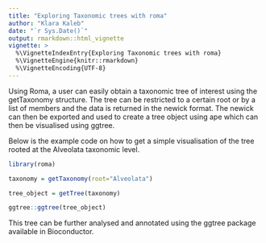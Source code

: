 ```yaml
---
title: "Exploring Taxonomic trees with roma"
author: "Klara Kaleb"
date: "`r Sys.Date()`"
output: rmarkdown::html_vignette
vignette: >
  %\VignetteIndexEntry{Exploring Taxonomic trees with roma}
  %\VignetteEngine{knitr::rmarkdown}
  %\VignetteEncoding{UTF-8}
---
```


Using Roma, a user can easily obtain a taxonomic tree of interest using the getTaxonomy structure. The tree can be restricted to a certain root or by a list of members and the data is returned in the newick format. The newick can then be exported and used to create a tree object using ape which can then be visualised using ggtree.

Below is the example code on how to get a simple visualisation of the tree rooted at the Alveolata taxonomic level.

```r
library(roma)

taxonomy = getTaxonomy(root="Alveolata")

tree_object = getTree(taxonomy)

ggtree::ggtree(tree_object)


```

This tree can be further analysed and annotated using the ggtree package available in Bioconductor. 

